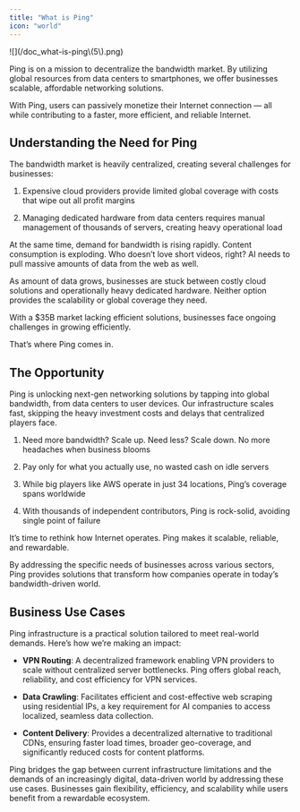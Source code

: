 ```yaml
---
title: "What is Ping"
icon: "world"
---
```


<Frame as="div">
  ![](/doc_what-is-ping\(5\).png)
</Frame>

Ping is on a mission to decentralize the bandwidth market. By utilizing global resources from data centers to smartphones, we offer businesses scalable, affordable networking solutions.

With Ping, users can passively monetize their Internet connection — all while contributing to a faster, more efficient, and reliable Internet.

## **Understanding the Need for Ping**

The bandwidth market is heavily centralized, creating several challenges for businesses:

1. Expensive cloud providers provide limited global coverage with costs that wipe out all profit margins

2. Managing dedicated hardware from data centers requires manual management of thousands of servers, creating heavy operational load

At the same time, demand for bandwidth is rising rapidly. Content consumption is exploding. Who doesn’t love short videos, right? AI needs to pull massive amounts of data from the web as well.

As amount of data grows, businesses are stuck between costly cloud solutions and operationally heavy dedicated hardware. Neither option provides the scalability or global coverage they need.

With a $35B market lacking efficient solutions, businesses face ongoing challenges in growing efficiently.

That’s where Ping comes in.&#x20;

## **The Opportunity**

Ping is unlocking next-gen networking solutions by tapping into global bandwidth, from data centers to user devices. Our infrastructure scales fast, skipping the heavy investment costs and delays that centralized players face.

1. Need more bandwidth? Scale up. Need less? Scale down. No more headaches when business blooms

2. Pay only for what you actually use, no wasted cash on idle servers

3. While big players like AWS operate in just 34 locations, Ping’s coverage spans worldwide

4. With thousands of independent contributors, Ping is rock-solid, avoiding single point of failure

It’s time to rethink how Internet operates. Ping makes it scalable, reliable, and rewardable.

By addressing the specific needs of businesses across various sectors, Ping provides solutions that transform how companies operate in today’s bandwidth-driven world.

## **Business Use Cases**

Ping infrastructure is a practical solution tailored to meet real-world demands. Here’s how we’re making an impact:

* **VPN Routing**: A decentralized framework enabling VPN providers to scale without centralized server bottlenecks. Ping offers global reach, reliability, and cost efficiency for VPN services.

* **Data Crawling**: Facilitates efficient and cost-effective web scraping using residential IPs, a key requirement for AI companies to access localized, seamless data collection.

* **Content Delivery**: Provides a decentralized alternative to traditional CDNs, ensuring faster load times, broader geo-coverage, and significantly reduced costs for content platforms.

Ping bridges the gap between current infrastructure limitations and the demands of an increasingly digital, data-driven world by addressing these use cases. Businesses gain flexibility, efficiency, and scalability while users benefit from a rewardable ecosystem.